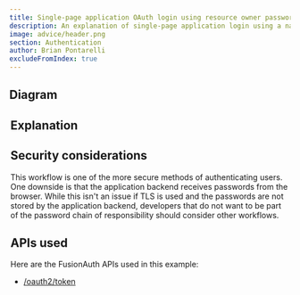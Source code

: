 ```yaml
---
title: Single-page application OAuth login using resource owner password credentials grant with sessions
description: An explanation of single-page application login using a native login form that submits to the application backend (with server-side sessions) which calls FusionAuth's Resource Owner's Password Grant
image: advice/header.png
section: Authentication
author: Brian Pontarelli
excludeFromIndex: true
---
```


<Intro/>

## Diagram

<Legend/>

<Diagram/>

## Explanation

<OrderedList>
  <Step1/>
  <Step2/>
  <Step3/>
  <Step4/>
  <Step5/>
  <Step6/>
  <Step7/>
  <Step8/>
  <Step9/>
  <Step10/>
  <Step11/>
  <Step12/>
  <Step13/>
  <Step14/>
  <Step15/>
  <Step16/>
</OrderedList>

## Security considerations

This workflow is one of the more secure methods of authenticating users. One downside is that the application backend receives passwords from the browser. While this isn't an issue if TLS is used and the passwords are not stored by the application backend, developers that do not want to be part of the password chain of responsibility should consider other workflows.

## APIs used

Here are the FusionAuth APIs used in this example:

* [/oauth2/token](/docs/v1/tech/oauth/endpoints#resource-owner-password-credentials-grant-request)
